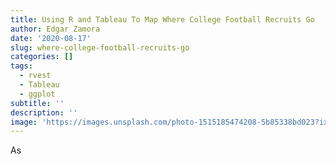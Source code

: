 ```yaml
---
title: Using R and Tableau To Map Where College Football Recruits Go
author: Edgar Zamora
date: '2020-08-17'
slug: where-college-football-recruits-go
categories: []
tags:
  - rvest
  - Tableau
  - ggplot
subtitle: ''
description: ''
image: 'https://images.unsplash.com/photo-1515185474208-5b85338bd023?ixlib=rb-1.2.1&auto=format&fit=crop&w=667&q=80'
---
```


As 